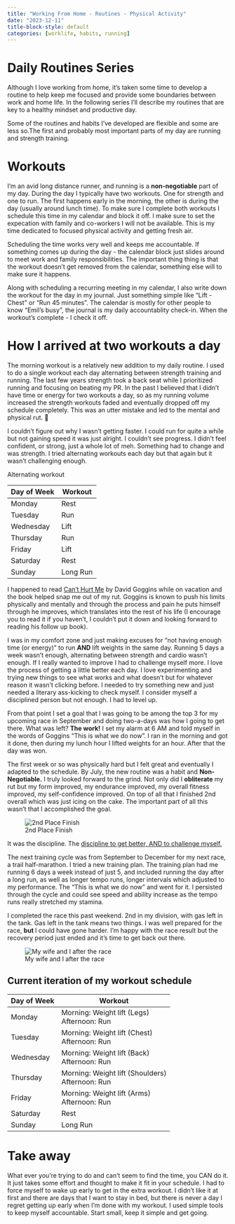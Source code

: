 ```yaml
---
title: "Working From Home - Routines - Physical Activity"
date: "2023-12-11"
title-block-style: default
categories: [worklife, habits, running]
---
```


# Daily Routines Series

Although I love working from home, it’s taken some time to develop a routine to help keep me focused and provide some boundaries between work and home life. In the following series I’ll describe my routines that are key to a healthy mindset and productive day. 

Some of the routines and habits I’ve developed are flexible and some are less so.The first and probably most important parts of my day are running and strength training. 

# Workouts 

I’m an avid long distance runner, and running is a **non-negotiable** part of my day. During the day I typically have two workouts. One for strength and one to run. The first happens early in the morning, the other is during the day (usually around lunch time). To make sure I complete both workouts I schedule this time in my calendar and block it off. I make sure to set the expecation with family and co-workers I will not be available. This is my time dedicated to focused physical activity and getting fresh air. 

Scheduling the time works very well and keeps me accountable. If something comes up during the day - the calendar block just slides around to meet work and family responsibilities. The important thing thing is that the workout doesn't get removed from the calendar, something else will to make sure it happens. 

Along with scheduling a recurring meeting in my calendar, I also write down the workout for the day in my journal. Just something simple like "Lift - Chest" or "Run 45 minutes". The calendar is mostly for other people to know "Emil's busy", the journal is my daily accountablity check-in. When the workout's complete - I check it off.

# How I arrived at two workouts a day

The morning workout is a relatively new addition to my daily routine. I used to do a single workout each day alternating between strength training and running. The last few years strength took a back seat while I prioritized running and focusing on beating my PR. In the past I believed that I didn’t have time or energy for two workouts a day, so as my running volume increased the strength workouts faded and eventually dropped off my schedule completely. This was an utter mistake and led to the mental and physical rut. 🙁

I couldn’t figure out why I wasn’t getting faster. I could run for quite a while but not gaining speed it was just alright. I couldn’t see progress. I didn’t feel confident, or strong, just a whole lot of meh. Something had to change and was strength. I tried alternating workouts each day but that  again but it wasn't challenging enough.

Alternating workout 

| Day of Week | Workout  |
| ----------- | -------- |
| Monday      | Rest     |
| Tuesday     | Run      |
| Wednesday   | Lift     |
| Thursday    | Run      |
| Friday      | Lift     |
| Saturday    | Rest     |
| Sunday      | Long Run |


I happened to read [Can’t Hurt Me](http://geni.us/canthurtme) by David Goggins while on vacation and the book helped snap me out of my rut. Goggins is known to push his limits physically and mentally and through the process and pain he puts himself through he improves, which translates into the rest of his life (I encourage you to read it if you haven’t, I couldn’t put it down and looking forward to reading his follow up book). 

I was in my comfort zone and just making excuses for “not having enough time (or energy)” to run **AND **lift weights in the same day. Running 5 days a week wasn’t enough, alternating between strength and cardio wasn’t enough. If I really wanted to improve I had to challenge myself more. I love the process of getting a little better each day. I love experimenting and trying new things to see what works and what doesn’t but for whatever reason it wasn’t clicking before. I needed to try something new and just needed a literary ass-kicking to check myself. I consider myself a disciplined person but not enough. I had to level up.

From that point I set a goal that I was going to be among the top 3 for my upcoming race in September and doing two-a-days was how I going to get there. What was left? **The work!** I set my alarm at 6 AM and told myself in the words of Goggins “This is what we do now”. I ran in the morning and got it done, then during my lunch hour I lifted weights for an hour. After that the day was won. 

The first week or so was physically hard but I felt great and eventually I adapted to the schedule. By July, the new routine was a habit and **Non-Negotiable.** I truly looked forward to the grind. Not only did I **obliterate** my rut but my form improved, my endurance improved, my overall fitness improved, my self-confidence improved. On top of all that I finished 2nd overall which was just icing on the cake. The important part of all this wasn’t that I accomplished the goal. 

![2nd Place Finish](tejas-somerville.jpg)

It was the discipline. The <span style="text-decoration:underline;">discipline to get better, AND to challenge myself. </span>

The next training cycle was from September to December for my next race, a trail half-marathon. I tried a new training plan. The training plan had me running 6 days a week instead of just 5, and included running the day after a long run, as well as longer tempo runs, longer intervals which adjusted to my performance. The “This is what we do now” and went for it. I persisted through the cycle and could see speed and ability increase as the tempo runs really stretched my stamina. 

I completed the race this past weekend. 2nd in my division, with gas left in the tank. Gas left in the tank means two things. I was well prepared for the race, **but **I could have gone harder. I’m happy with the race result but the recovery period just ended and it's time to get back out there.

![My wife and I after the race](mosaic.jpg)

## Current iteration of my workout schedule ##

| Day of Week | Workout  |
| ----------- | -------- |
| Monday      | Morning: Weight lift (Legs) </br> Afternoon: Run |
| Tuesday     | Morning: Weight lift (Chest) </br> Afternoon: Run |
| Wednesday   | Morning: Weight lift (Back) </br> Afternoon: Run |
| Thursday    | Morning: Weight lift (Shoulders) </br> Afternoon: Run |
| Friday      | Morning: Weight lift (Arms) </br> Afternoon: Run |
| Saturday    | Rest     |
| Sunday      | Long Run |

# Take away
What ever you're trying to do and can't seem to find the time, you CAN do it. It just takes some effort and thought to make it fit in your schedule. I had to force myself to wake up early to get in the extra workout. I didn't like it at first and there are days that I want to stay in bed, but there is never a day I regret getting up early when I'm done with my workout. I used simple tools to keep myself accountable. Start small, keep it simple and get going.